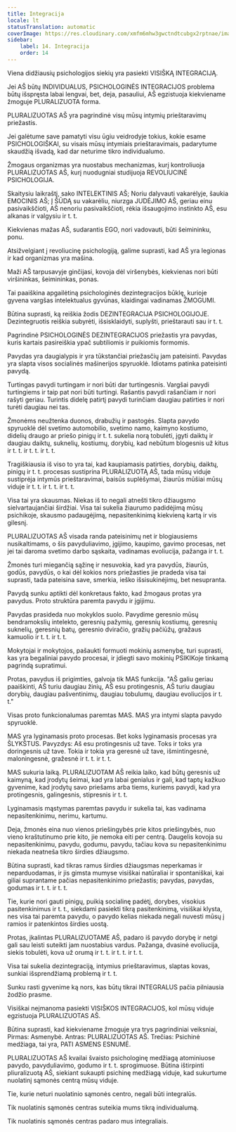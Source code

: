 ```yaml
---
title: Integracija
locale: lt
statusTranslation: automatic
coverImage: https://res.cloudinary.com/xmfm6mhw3gwctndtcubgx2rptnae/image/upload/v1740337243/small_cover_educacion_fundamental_a051170f1c.webp
sidebar:
    label: 14. Integracija
    order: 14
---
```

Viena didžiausių psichologijos siekių yra pasiekti VISIŠKĄ INTEGRACIJĄ.

Jei AŠ būtų INDIVIDUALUS, PSICHOLOGINĖS INTEGRACIJOS problema būtų išspręsta labai lengvai, bet, deja, pasauliui, AŠ egzistuoja kiekviename žmoguje PLURALIZUOTA forma.

PLURALIZUOTAS AŠ yra pagrindinė visų mūsų intymių prieštaravimų priežastis.

Jei galėtume save pamatyti visu ūgiu veidrodyje tokius, kokie esame PSICHOLOGIŠKAI, su visais mūsų intymiais prieštaravimais, padarytume skaudžią išvadą, kad dar neturime tikro individualumo.

Žmogaus organizmas yra nuostabus mechanizmas, kurį kontroliuoja PLURALIZUOTAS AŠ, kurį nuodugniai studijuoja REVOLIUCINĖ PSICHOLOGIJA.

Skaitysiu laikraštį, sako INTELEKTINIS AŠ; Noriu dalyvauti vakarėlyje, šaukia EMOCINIS AŠ; Į ŠŪDĄ su vakarėliu, niurzga JUDĖJIMO AŠ, geriau einu pasivaikščioti, AŠ nenoriu pasivaikščioti, rėkia išsaugojimo instinkto AŠ, esu alkanas ir valgysiu ir t. t.

Kiekvienas mažas AŠ, sudarantis EGO, nori vadovauti, būti šeimininku, ponu.

Atsižvelgiant į revoliucinę psichologiją, galime suprasti, kad AŠ yra legionas ir kad organizmas yra mašina.

Maži AŠ tarpusavyje ginčijasi, kovoja dėl viršenybės, kiekvienas nori būti viršininkas, šeimininkas, ponas.

Tai paaiškina apgailėtiną psichologinės dezintegracijos būklę, kurioje gyvena vargšas intelektualus gyvūnas, klaidingai vadinamas ŽMOGUMI.

Būtina suprasti, ką reiškia žodis DEZINTEGRACIJA PSICHOLOGIJOJE. Dezintegruotis reiškia subyrėti, išsisklaidyti, suplyšti, prieštarauti sau ir t. t.

Pagrindinė PSICHOLOGINĖS DEZINTEGRACIJOS priežastis yra pavydas, kuris kartais pasireiškia ypač subtiliomis ir puikiomis formomis.

Pavydas yra daugialypis ir yra tūkstančiai priežasčių jam pateisinti. Pavydas yra slapta visos socialinės mašinerijos spyruoklė. Idiotams patinka pateisinti pavydą.

Turtingas pavydi turtingam ir nori būti dar turtingesnis. Vargšai pavydi turtingiems ir taip pat nori būti turtingi. Rašantis pavydi rašančiam ir nori rašyti geriau. Turintis didelę patirtį pavydi turinčiam daugiau patirties ir nori turėti daugiau nei tas.

Žmonėms neužtenka duonos, drabužių ir pastogės. Slapta pavydo spyruoklė dėl svetimo automobilio, svetimo namo, kaimyno kostiumo, didelių draugo ar priešo pinigų ir t. t. sukelia norą tobulėti, įgyti daiktų ir daugiau daiktų, suknelių, kostiumų, dorybių, kad nebūtum blogesnis už kitus ir t. t. ir t. t. ir t. t.

Tragiškiausia iš viso to yra tai, kad kaupiamasis patirties, dorybių, daiktų, pinigų ir t. t. procesas sustiprina PLURALIZUOTĄ AŠ, tada mūsų viduje sustiprėja intymūs prieštaravimai, baisūs suplėšymai, žiaurūs mūšiai mūsų viduje ir t. t. ir t. t. ir t. t.

Visa tai yra skausmas. Niekas iš to negali atnešti tikro džiaugsmo sielvartaujančiai širdžiai. Visa tai sukelia žiaurumo padidėjimą mūsų psichikoje, skausmo padaugėjimą, nepasitenkinimą kiekvieną kartą ir vis gilesnį.

PLURALIZUOTAS AŠ visada randa pateisinimų net ir blogiausiems nusikaltimams, o šis pavyduliavimo, įgijimo, kaupimo, gavimo procesas, net jei tai daroma svetimo darbo sąskaita, vadinamas evoliucija, pažanga ir t. t.

Žmonės turi miegančią sąžinę ir nesuvokia, kad yra pavydūs, žiaurūs, godūs, pavydūs, o kai dėl kokios nors priežasties jie pradeda visa tai suprasti, tada pateisina save, smerkia, ieško išsisukinėjimų, bet nesupranta.

Pavydą sunku aptikti dėl konkretaus fakto, kad žmogaus protas yra pavydus. Proto struktūra paremta pavydu ir įgijimu.

Pavydas prasideda nuo mokyklos suolo. Pavydime geresnio mūsų bendramokslių intelekto, geresnių pažymių, geresnių kostiumų, geresnių suknelių, geresnių batų, geresnio dviračio, gražių pačiūžų, gražaus kamuolio ir t. t. ir t. t.

Mokytojai ir mokytojos, pašaukti formuoti mokinių asmenybę, turi suprasti, kas yra begaliniai pavydo procesai, ir įdiegti savo mokinių PSIKIKoje tinkamą pagrindą supratimui.

Protas, pavydus iš prigimties, galvoja tik MAS funkcija. "AŠ galiu geriau paaiškinti, AŠ turiu daugiau žinių, AŠ esu protingesnis, AŠ turiu daugiau dorybių, daugiau pašventinimų, daugiau tobulumų, daugiau evoliucijos ir t. t."

Visas proto funkcionalumas paremtas MAS. MAS yra intymi slapta pavydo spyruoklė.

MAS yra lyginamasis proto procesas. Bet koks lyginamasis procesas yra ŠLYKŠTUS. Pavyzdys: Aš esu protingesnis už tave. Toks ir toks yra doringesnis už tave. Tokia ir tokia yra geresnė už tave, išmintingesnė, maloningesnė, gražesnė ir t. t. ir t. t.

MAS sukuria laiką. PLURALIZUOTAM AŠ reikia laiko, kad būtų geresnis už kaimyną, kad įrodytų šeimai, kad yra labai genialus ir gali, kad taptų kažkuo gyvenime, kad įrodytų savo priešams arba tiems, kuriems pavydi, kad yra protingesnis, galingesnis, stipresnis ir t. t.

Lyginamasis mąstymas paremtas pavydu ir sukelia tai, kas vadinama nepasitenkinimu, nerimu, kartumu.

Deja, žmonės eina nuo vienos priešingybės prie kitos priešingybės, nuo vieno kraštutinumo prie kito, jie nemoka eiti per centrą. Daugelis kovoja su nepasitenkinimu, pavydu, godumu, pavydu, tačiau kova su nepasitenkinimu niekada neatneša tikro širdies džiaugsmo.

Būtina suprasti, kad tikras ramus širdies džiaugsmas neperkamas ir neparduodamas, ir jis gimsta mumyse visiškai natūraliai ir spontaniškai, kai giliai suprantame pačias nepasitenkinimo priežastis; pavydas, pavydas, godumas ir t. t. ir t. t.

Tie, kurie nori gauti pinigų, puikią socialinę padėtį, dorybes, visokius pasitenkinimus ir t. t., siekdami pasiekti tikrą pasitenkinimą, visiškai klysta, nes visa tai paremta pavydu, o pavydo kelias niekada negali nuvesti mūsų į ramios ir patenkintos širdies uostą.

Protas, įkalintas PLURALIZUOTAME AŠ, padaro iš pavydo dorybę ir netgi gali sau leisti suteikti jam nuostabius vardus. Pažanga, dvasinė evoliucija, siekis tobulėti, kova už orumą ir t. t. ir t. t. ir t. t.

Visa tai sukelia dezintegraciją, intymius prieštaravimus, slaptas kovas, sunkiai išsprendžiamą problemą ir t. t.

Sunku rasti gyvenime ką nors, kas būtų tikrai INTEGRALUS pačia pilniausia žodžio prasme.

Visiškai neįmanoma pasiekti VISIŠKOS INTEGRACIJOS, kol mūsų viduje egzistuoja PLURALIZUOTAS AŠ.

Būtina suprasti, kad kiekviename žmoguje yra trys pagrindiniai veiksniai, Pirmas: Asmenybė. Antras: PLURALIZUOTAS AŠ. Trečias: Psichinė medžiaga, tai yra, PATI ASMENS ESNUMĖ.

PLURALIZUOTAS AŠ kvailai švaisto psichologinę medžiagą atominiuose pavydo, pavyduliavimo, godumo ir t. t. sprogimuose. Būtina ištirpinti pliuralizuotą AŠ, siekiant sukaupti psichinę medžiagą viduje, kad sukurtume nuolatinį sąmonės centrą mūsų viduje.

Tie, kurie neturi nuolatinio sąmonės centro, negali būti integralūs.

Tik nuolatinis sąmonės centras suteikia mums tikrą individualumą.

Tik nuolatinis sąmonės centras padaro mus integraliais.

